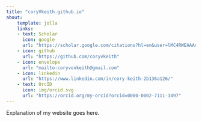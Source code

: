```yaml
---
title: "coryVkeith.github.io"
about:
    template: jolla
    links:
    - text: Scholar
      icon: google
      url: "https://scholar.google.com/citations?hl=en&user=lMC4RWEAAAAJ"
    - icon: github
      url: "https://github.com/coryvkeith"
    - icon: envelope
      url: "mailto:coryvonkeith@gmail.com"
    - icon: linkedin
      url: "https://www.linkedin.com/in/cory-keith-2b136a126/"
    - text: OrcID
      icon: img/orcid.svg
      url: "https://orcid.org/my-orcid?orcid=0000-0002-7111-3497"
---
```


Explanation of my website goes here.










